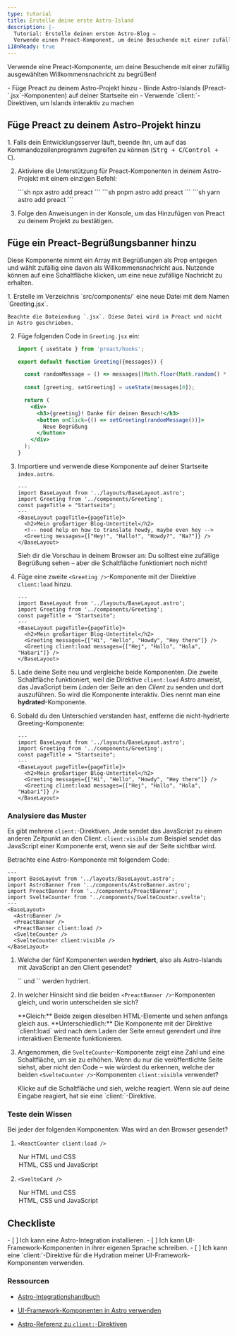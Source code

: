 ```yaml
---
type: tutorial
title: Erstelle deine erste Astro-Island
description: |-
  Tutorial: Erstelle deinen ersten Astro-Blog —
  Verwende einen Preact-Komponent, um deine Besuchende mit einer zufällig ausgewählten Begrüßung zu empfangen
i18nReady: true
---
```



 Verwende eine Preact-Komponente, um deine Besuchende mit einer zufällig ausgewählten Willkommensnachricht zu begrüßen!

<PreCheck>
  - Füge Preact zu deinem Astro-Projekt hinzu
  - Binde Astro-Islands (Preact-`.jsx`-Komponenten) auf deiner Startseite ein
  - Verwende `client:`-Direktiven, um Islands interaktiv zu machen
</PreCheck>

## Füge Preact zu deinem Astro-Projekt hinzu

<Steps>
1. Falls dein Entwicklungsserver läuft, beende ihn, um auf das Kommandozeilen&shy;programm zugreifen zu können (<kbd>Strg + C</kbd>/<kbd>Control + C</kbd>).

2. Aktiviere die Unterstützung für Preact-Komponenten in deinem Astro-Projekt mit einem einzigen Befehl:

    <PackageManagerTabs>
      <Fragment slot="npm">
        ```sh
        npx astro add preact
        ```
      </Fragment>
      <Fragment slot="pnpm">
        ```sh
        pnpm astro add preact
        ```
      </Fragment>
      <Fragment slot="yarn">
        ```sh
        yarn astro add preact
        ```
      </Fragment>
    </PackageManagerTabs>

3. Folge den Anweisungen in der Konsole, um das Hinzufügen von Preact zu deinem Projekt zu bestätigen.
</Steps>

## Füge ein Preact-Begrüßungsbanner hinzu

Diese Komponente nimmt ein Array mit Begrüßungen als Prop entgegen und wählt zufällig eine davon als Willkommensnachricht aus. Nutzende können auf eine Schaltfläche klicken, um eine neue zufällige Nachricht zu erhalten.

<Steps>
1. Erstelle im Verzeichnis `src/components/` eine neue Datei mit dem Namen `Greeting.jsx`.

    Beachte die Dateiendung `.jsx`. Diese Datei wird in Preact und nicht in Astro geschrieben.

2. Füge folgenden Code in `Greeting.jsx` ein:

    ```jsx title="src/components/Greeting.jsx"
    import { useState } from 'preact/hooks';

    export default function Greeting({messages}) {

      const randomMessage = () => messages[(Math.floor(Math.random() * messages.length))];
      
      const [greeting, setGreeting] = useState(messages[0]);

      return (
        <div> 
          <h3>{greeting}! Danke für deinen Besuch!</h3>
          <button onClick={() => setGreeting(randomMessage())}>
            Neue Begrüßung
          </button>
        </div>
      );
    }
    ```

3. Importiere und verwende diese Komponente auf deiner Startseite `index.astro`.

    ```astro title="src/pages/index.astro" ins={3,8}
    ---
    import BaseLayout from '../layouts/BaseLayout.astro';
    import Greeting from '../components/Greeting';
    const pageTitle = "Startseite";
    ---
    <BaseLayout pageTitle={pageTitle}>
      <h2>Mein großartiger Blog-Untertitel</h2>
      <!-- need help on how to translate howdy, maybe even hey -->
      <Greeting messages={["Hey!", "Hallo!", "Howdy?", "Na?"]} />
    </BaseLayout>
    ```

    Sieh dir die Vorschau in deinem Browser an: Du solltest eine zufällige Begrüßung sehen – aber die Schaltfläche funktioniert noch nicht!


4. Füge eine zweite `<Greeting />`-Komponente mit der Direktive `client:load` hinzu.

    ```astro title="src/pages/index.astro" ins={9} "client:load"
    ---
    import BaseLayout from '../layouts/BaseLayout.astro';
    import Greeting from '../components/Greeting';
    const pageTitle = "Startseite";
    ---
    <BaseLayout pageTitle={pageTitle}>
      <h2>Mein großartiger Blog-Untertitel</h2>
      <Greeting messages={["Hi", "Hello", "Howdy", "Hey there"]} />
      <Greeting client:load messages={["Hej", "Hallo", "Hola", "Habari"]} />
    </BaseLayout>
    ```

  5. Lade deine Seite neu und vergleiche beide Komponenten. Die zweite Schaltfläche funktioniert, weil die Direktive `client:load` Astro anweist, das JavaScript beim _Laden_ der Seite an den _Client_ zu senden und dort auszuführen. So wird die Komponente interaktiv. Dies nennt man eine **hydrated**-Komponente.
  
  6. Sobald du den Unterschied verstanden hast, entferne die nicht-hydrierte Greeting-Komponente:

      ```astro title="src/pages/index.astro" del={8} "client:load"
      ---
      import BaseLayout from '../layouts/BaseLayout.astro';
      import Greeting from '../components/Greeting';
      const pageTitle = "Startseite";
      ---
      <BaseLayout pageTitle={pageTitle}>
        <h2>Mein großartiger Blog-Untertitel</h2>
        <Greeting messages={["Hi", "Hello", "Howdy", "Hey there"]} />
        <Greeting client:load messages={["Hej", "Hallo", "Hola", "Habari"]} />
      </BaseLayout>
      ```
</Steps>

<Box icon="question-mark">

### Analysiere das Muster

Es gibt mehrere `client:`-Direktiven. Jede sendet das JavaScript zu einem anderen Zeitpunkt an den Client. `client:visible` zum Beispiel sendet das JavaScript einer Komponente erst, wenn sie auf der Seite sichtbar wird.

Betrachte eine Astro-Komponente mit folgendem Code:

```astro
---
import BaseLayout from '../layouts/BaseLayout.astro';
import AstroBanner from '../components/AstroBanner.astro';
import PreactBanner from '../components/PreactBanner';
import SvelteCounter from '../components/SvelteCounter.svelte';
---
<BaseLayout>
  <AstroBanner />
  <PreactBanner />
  <PreactBanner client:load />
  <SvelteCounter />
  <SvelteCounter client:visible />
</BaseLayout>
```

1. Welche der fünf Komponenten werden **hydriert**, also als Astro-Islands mit JavaScript an den Client gesendet?

    <p>
      <Spoiler>`<PreactBanner client:load />` und `<SvelteCounter client:visible />` werden hydriert.</Spoiler>
    </p>

2. In welcher Hinsicht sind die beiden `<PreactBanner />`-Komponenten gleich, und worin unterscheiden sie sich?

    <p>
      <Spoiler>**Gleich:** Beide zeigen dieselben HTML-Elemente und sehen anfangs gleich aus. **Unterschiedlich:** Die Komponente mit der Direktive `client:load` wird nach dem Laden der Seite erneut gerendert und ihre interaktiven Elemente funktionieren.</Spoiler>
    </p>

3. Angenommen, die `SvelteCounter`-Komponente zeigt eine Zahl und eine Schaltfläche, um sie zu erhöhen. Wenn du nur die veröffentlichte Seite siehst, aber nicht den Code – wie würdest du erkennen, welche der beiden `<SvelteCounter />`-Komponenten `client:visible` verwendet? 

    <p>
      <Spoiler>Klicke auf die Schaltfläche und sieh, welche reagiert. Wenn sie auf deine Eingabe reagiert, hat sie eine `client:`-Direktive.</Spoiler>
    </p>
</Box>



<Box icon="question-mark">

### Teste dein Wissen

Bei jeder der folgenden Komponenten: Was wird an den Browser gesendet?

1. `<ReactCounter client:load />`

    <MultipleChoice>
      <Option>
        Nur HTML und CSS
      </Option>
      <Option isCorrect>
        HTML, CSS und JavaScript
      </Option>
    </MultipleChoice>

2. `<SvelteCard />`

    <MultipleChoice>
      <Option  isCorrect>
        Nur HTML und CSS
      </Option>
      <Option>
        HTML, CSS und JavaScript 
      </Option>
    </MultipleChoice>
</Box>

<Box icon="check-list">

## Checkliste

<Checklist>
- [ ] Ich kann eine Astro-Integration installieren.
- [ ] Ich kann UI-Framework-Komponenten in ihrer eigenen Sprache schreiben.
- [ ] Ich kann eine `client:`-Direktive für die Hydration meiner UI-Framework-Komponenten verwenden.
</Checklist>
</Box>

### Ressourcen

- [Astro-Integrationshandbuch](/de/guides/integrations-guide/)

- [UI-Framework-Komponenten in Astro verwenden](/en/guides/framework-components/#framework-komponenten-nutzen)

- [Astro-Referenz zu `client:`-Direktiven](/de/reference/directives-reference/#client-direktive)
